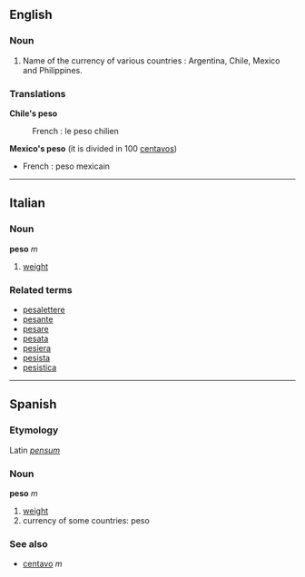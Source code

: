 ==English==
===Noun===
# Name of the currency of various countries : Argentina, Chile, Mexico and Philippines.

===Translations===
'''Chile's peso'''
:French : le peso chilien

'''Mexico's peso''' (it is divided in 100 [[centavo]]s)
*French : peso mexicain

----

==Italian==
===Noun===
'''peso''' ''m''

# [[weight]]

===Related terms===
*[[pesalettere]]
*[[pesante]]
*[[pesare]]
*[[pesata]]
*[[pesiera]]
*[[pesista]]
*[[pesistica]]

----
==Spanish==
===Etymology===
Latin ''[[pensum]]''

===Noun===
'''peso''' ''m''

# [[weight]]
# currency of some countries: peso

===See also===
*[[centavo]] ''m''